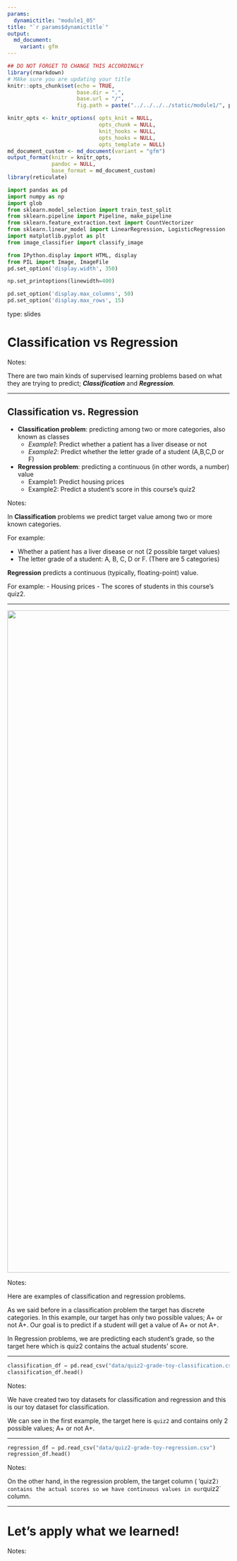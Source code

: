 ```yaml
---
params:
  dynamictitle: "module1_05"
title: "`r params$dynamictitle`"
output: 
  md_document:
    variant: gfm
---
```



```r
## DO NOT FORGET TO CHANGE THIS ACCORDINGLY 
library(rmarkdown)
# MAke sure you are updating your title 
knitr::opts_chunk$set(echo = TRUE,
                      base.dir = ".", 
                      base.url = "/",
                      fig.path = paste("../../../../static/module1/", params$dynamictitle,"/", sep = ""))

knitr_opts <- knitr_options( opts_knit = NULL,
                             opts_chunk = NULL,
                             knit_hooks = NULL,
                             opts_hooks = NULL,
                             opts_template = NULL)
md_document_custom <- md_document(variant = "gfm")
output_format(knitr = knitr_opts,
              pandoc = NULL,
              base_format = md_document_custom)
library(reticulate)

```


```python
import pandas as pd
import numpy as np
import glob
from sklearn.model_selection import train_test_split
from sklearn.pipeline import Pipeline, make_pipeline
from sklearn.feature_extraction.text import CountVectorizer
from sklearn.linear_model import LinearRegression, LogisticRegression
import matplotlib.pyplot as plt
from image_classifier import classify_image

from IPython.display import HTML, display
from PIL import Image, ImageFile
pd.set_option('display.width', 350)

np.set_printoptions(linewidth=400)

pd.set_option('display.max_columns', 50)
pd.set_option('display.max_rows', 15)

```

type: slides

# Classification vs Regression 

Notes: 

There are two main kinds of supervised learning problems based on what they are trying to predict; ***Classification*** and ***Regression***. 


---
 

## Classification vs. Regression


- **Classification problem**: predicting among two or more categories, also known as classes
    - *Example1*: Predict whether a patient has a liver disease or not
    - *Example2*: Predict whether the letter grade of a student (A,B,C,D or F)

- **Regression problem**: predicting a continuous (in other words, a number) value
    - Example1: Predict housing prices
    - Example2: Predict a student's score in this course's quiz2


Notes: 

 In **Classification** problems we predict target value among two or more known categories. 


For example: 

- Whether a patient has a liver disease or not (2 possible target values) 
- The letter grade of a student: A, B, C, D or F. (There are 5 categories)

**Regression** predicts a continuous (typically, floating-point) value.

For example: 
- Housing prices
- The scores of students in this course's quiz2.




---

<center>
<img src="/module1/classification-vs-regression.png" height="1500" width="1500"> 
</center>


Notes: 

Here are examples of classification and regression problems. 

As we said before in a classification problem the target has discrete categories. 
In this example, our target has only two possible values; A+ or not A+. Our goal is to predict if a student will get a value of A+ or not A+. 

In Regression problems, we are predicting each student’s grade, so the target here which is quiz2 contains the actual students' score.


---

```python
classification_df = pd.read_csv("data/quiz2-grade-toy-classification.csv")
classification_df.head()
```


Notes:

We have created two toy datasets for classification and regression and this is our toy dataset for classification. 

We can see in the first example, the target here is `quiz2` and contains only 2 possible values; A+ or not A+.

---

```python
regression_df = pd.read_csv("data/quiz2-grade-toy-regression.csv")
regression_df.head()
```



Notes:  

On the other hand, in the regression problem, the target column ( ‘quiz2`) contains the actual scores so we have continuous values in our `quiz2` column. 

---

# Let's apply what we learned!

Notes: <br>